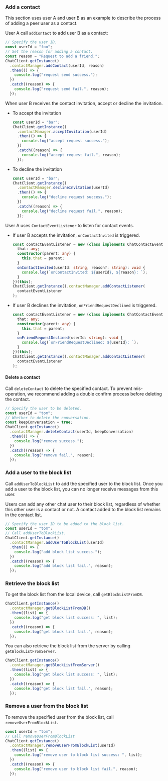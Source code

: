<PlatformWrapper platform="react-native">

### Add a contact

This section uses user A and user B as an example to describe the process of adding a peer user as a contact.

User A call `addContact` to add user B as a contact:

```typescript
// Specify the user ID.
const userId = "foo";
// Set the reason for adding a contact.
const reason = "Request to add a friend.";
ChatClient.getInstance()
  .contactManager.addContact(userId, reason)
  .then(() => {
    console.log("request send success.");
  })
  .catch((reason) => {
    console.log("request send fail.", reason);
  });
```

When user B receives the contact invitation, accept or decline the invitation.

- To accept the invitation

  ```typescript
  const userId = "bar";
  ChatClient.getInstance()
    .contactManager.acceptInvitation(userId)
    .then(() => {
      console.log("accept request success.");
    })
    .catch((reason) => {
      console.log("accept request fail.", reason);
    });
  ```

- To decline the invitation

  ```typescript
  const userId = "bar";
  ChatClient.getInstance()
    .contactManager.declineInvitation(userId)
    .then(() => {
      console.log("decline request success.");
    })
    .catch((reason) => {
      console.log("decline request fail.", reason);
    });
  ```

User A uses `ContactEventListener` to listen for contact events. 

- If user B accepts the invitation, `onContactInvited` is triggered.

  ```typescript
  const contactEventListener = new (class implements ChatContactEventListener {
    that: any;
    constructor(parent: any) {
      this.that = parent;
    }
    onContactInvited(userId: string, reason?: string): void {
      console.log(`onContactInvited: ${userId}, ${reason}: `);
    }
  })(this);
  ChatClient.getInstance().contactManager.addContactListener(
    contactEventListener
  );
  ```

- If user B declines the invitation, `onFriendRequestDeclined` is triggered.

  ```typescript
  const contactEventListener = new (class implements ChatContactEventListener {
    that: any;
    constructor(parent: any) {
      this.that = parent;
    }
    onFriendRequestDeclined(userId: string): void {
      console.log(`onFriendRequestDeclined: ${userId}: `);
    }
  })(this);
  ChatClient.getInstance().contactManager.addContactListener(
    contactEventListener
  );
  ```

#### Delete a contact

Call `deleteContact` to delete the specified contact. To prevent mis-operation, we recommend adding a double confirm process before deleting the contact.

```typescript
// Specify the user to be deleted.
const userId = "tom";
// Whether to delete the conversation.
const keepConversation = true;
ChatClient.getInstance()
  .contactManager.deleteContact(userId, keepConversation)
  .then(() => {
    console.log("remove success.");
  })
  .catch((reason) => {
    console.log("remove fail.", reason);
  });
```

### Add a user to the block list

Call `addUserToBlockList` to add the specified user to the block list. Once you add a user to the block list, you can no longer receive messages from this user.

<div class="note alert">Users can add any other chat user to their block list, regardless of whether this other user is a contact or not. A contact added to the block list remains in the contact list.</div>

```typescript
// Specify the user ID to be added to the block list.
const userId = "tom";
// Call addUserToBlockList.
ChatClient.getInstance()
  .contactManager.addUserToBlockList(userId)
  .then(() => {
    console.log("add block list success.");
  })
  .catch((reason) => {
    console.log("add block list fail.", reason);
  });
```

### Retrieve the block list

To get the block list from the local device, call `getBlockListFromDB`.

```typescript
ChatClient.getInstance()
  .contactManager.getBlockListFromDB()
  .then((list) => {
    console.log("get block list success: ", list);
  })
  .catch((reason) => {
    console.log("get block list fail.", reason);
  });
```

You can also retrieve the block list from the server by calling `getBlockListFromServer`.

```typescript
ChatClient.getInstance()
  .contactManager.getBlockListFromServer()
  .then((list) => {
    console.log("get block list success: ", list);
  })
  .catch((reason) => {
    console.log("get block list fail.", reason);
  });
```

### Remove a user from the block list

To remove the specified user from the block list, call `removeUserFromBlockList`. 

```typescript
const userId = "tom";
// Call removeUserFromBlockList
ChatClient.getInstance()
  .contactManager.removeUserFromBlockList(userId)
  .then((list) => {
    console.log("remove user to block list success: ", list);
  })
  .catch((reason) => {
    console.log("remove user to block list fail.", reason);
  });
```

</PlatformWrapper>